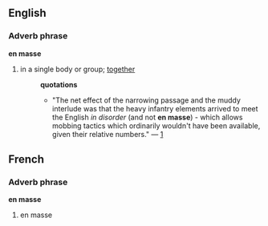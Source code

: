 == English ==
=== Adverb phrase ===
'''en masse'''
# in a single body or group; [[together]]
#:'''quotations'''
#:*"The net effect of the narrowing passage and the muddy interlude was that the heavy infantry elements arrived to meet the English ''in disorder'' (and not '''en masse''') - which allows mobbing tactics which ordinarily wouldn't have been available, given their relative numbers." &mdash; [http://groups-beta.google.com/group/comp.sys.ibm.pc.games.rpg/msg/0156063f3df2a103]
== French ==
=== Adverb phrase ===
'''en masse'''
# en masse